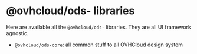 
<Meta title="Libraries/Introduction" />

# @ovhcloud/ods- libraries

Here are available all the `@ovhcloud/ods-` libraries. They are all UI framework agnostic.
- `@ovhcloud/ods-core`: all common stuff to all OVHCloud design system
